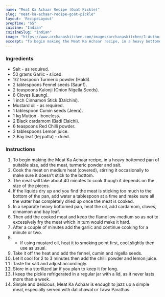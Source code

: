 ---
name: "Meat Ka Achaar Recipe (Goat Pickle)"
slug: "meat-ka-achaar-recipe-goat-pickle"
layout: 'RecipeLayout'
prepTime: "65"
cuisine: "Indian"
cuisineSlug: "indian"
image: "https://www.archanaskitchen.com/images/archanaskitchen/1-Author/Bhavita/Meat_ka_achaar_Goat_pickle.jpg"
excerpt: "To begin making the Meat Ka Achaar recipe, in a heavy bottomed pan of suitable size, add the meat, turmeric powder and salt"
---

### Ingredients

- Salt - as required.
- 50 grams Garlic - sliced.
- 1/2 teaspoon Turmeric powder (Haldi).
- 2 tablespoons Fennel seeds (Saunf).
- 2 teaspoons Kalonji (Onion Nigella Seeds).
- 8 Cloves (Laung).
- 1 inch Cinnamon Stick (Dalchini).
- Mustard oil - as required.
- 1 tablespoon Cumin seeds (Jeera).
- 1 kg Mutton - boneless.
- 2 Black cardamom (Badi Elaichi).
- 6 teaspoons Red Chilli powder.
- 3 tablespoons Lemon juice.
- 2 Bay leaf (tej patta) - dried.

### Instructions

1. To begin making the Meat Ka Achaar recipe, in a heavy bottomed pan of suitable size, add the meat, turmeric powder and salt.
1. Cook the meat on medium heat (covered), stirring it occasionally to make sure it doesn’t stick to the bottom.
1. The meat will take about 40 minutes to cook though it depends on the size of the pieces.
1. If the liquids dry up and you find the meat is sticking too much to the bottom of the pan, add water a tablespoon at a time and make sure all the water has completely dried up once the meat is cooked.
1. In a separate heavy bottomed pan, heat the oil, add cardamom, cloves, cinnamon and bay leaf.
1. Then add the cooked meat and keep the flame low-medium so as not to excessively fry the meat which in turn would make it hard.
1. After a couple of minutes add the garlic and continue cooking for a minute or two.
1. * If using mustard oil, heat it to smoking point first, cool slightly then use as usual.
1. Take it off the heat and add the fennel, cumin and nigella seeds.
1. Let it cool for 2 to 3 minutes then add the chilli powder and lemon juice.
1. Taste for salt and adjust accordingly.
1. Store in a sterilized jar if you plan to keep it for long.
1. I keep the pickle refrigerated in a regular jar with a lid, as it never lasts more than a week.
1. Simple and delicious, Meat Ka Achaar is enough to jazz up a simple meal, especially served with dal chawal or Tawa Parathas.

